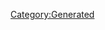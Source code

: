 {{Texts/Music
 |ID=124
 |MusicName=Dancing in the Moonlight Another ver.
 |OfficialName=Dancing in the Moonlight
 |VocalName=ワルキューレ　美雲ΔJUNNA フレイアΔ鈴木みのり カナメΔ安野希世乃 レイナΔ東山奈央 マキナΔ西田望見
 |VocalNameLF=ワルキューレ　美雲ΔJUNNA　フレイアΔ鈴木みのり
カナメΔ安野希世乃　レイナΔ東山奈央　マキナΔ西田望見
 |Description=作品：劇場版マクロスΔ激情のワルキューレ

歌手：ワルキューレ
　　　美雲ΔJUNNA　フレイアΔ鈴木みのり
　　　カナメΔ安野希世乃　レイナΔ東山奈央
　　　マキナΔ西田望見

作詞：北川勝利、acane_madder
作曲：北川勝利
 |BuyURL=http://recochoku.jp/song/S1006375753/
 |StoryDesc=
 |StoryTitle=
 |BannerId=0
 |AnmStoreURL=
}}
[[Category:Generated]]
